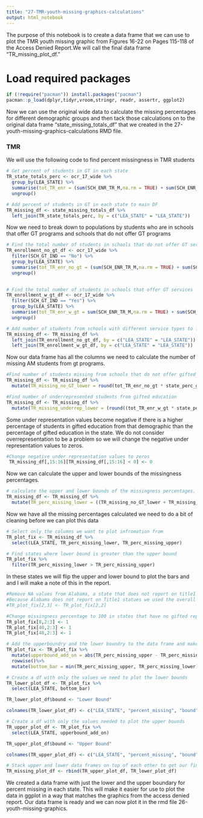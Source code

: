 ---
title: "27-TMR-youth-missing-graphics-calculations"
output: html_notebook
---

The purpose of this notebook is to create a data frame that we can use to plot the TMR youth missing graphic from Figures 16-22 on Pages 115-118 of the Access Denied Report.We will call the final data frame "TR_missing_plot_df."

# Load required packages

```{r}
if (!require("pacman")) install.packages("pacman")
pacman::p_load(dplyr,tidyr,vroom,stringr, readr, assertr, ggplot2)
```

Now we can use the original wide data to calculate the missing percentages for different demographic groups and then tack those calculations on to the original data frame "state_missing_totals_df" that we created in the 27-youth-missing-graphics-calculations RMD file.

### TMR

We will use the following code to find percent missingness in TMR students

```{r}
# Get percent of students in GT in each state
TR_state_totals_perc <- ocr_17_wide %>%
  group_by(LEA_STATE) %>%
  summarise(tot_TR_enr = (sum(SCH_ENR_TR_M,na.rm = TRUE) + sum(SCH_ENR_TR_F,na.rm = TRUE)), tot_TR_gt_enr = (sum(SCH_GTENR_TR_M,na.rm = TRUE) + sum(SCH_GTENR_TR_F,na.rm = TRUE)), state_TR_perc_gt = (sum(SCH_GTENR_TR_M,na.rm = TRUE) + sum(SCH_GTENR_TR_F,na.rm = TRUE))/(sum(SCH_ENR_TR_M,na.rm = TRUE) + sum(SCH_ENR_TR_F,na.rm = TRUE))) %>%
  ungroup()
```

```{r}
# Add percent of students in GT in each state to main DF
TR_missing_df <- state_missing_totals_df %>%
  left_join(TR_state_totals_perc, by = c("LEA_STATE" = "LEA_STATE"))
```

Now we need to break down to populations by students who are in schools that offer GT programs and schools that do not offer GT programs

```{r}
# Find the total number of students in schools that do not offer GT services
TR_enrollment_no_gt_df <- ocr_17_wide %>%
  filter(SCH_GT_IND == "No") %>%
  group_by(LEA_STATE) %>%
  summarise(tot_TR_enr_no_gt = (sum(SCH_ENR_TR_M,na.rm = TRUE) + sum(SCH_ENR_TR_F,na.rm = TRUE))) %>%
  ungroup()
  
```

```{r}
# Find the total number of students in schools that offer GT services
TR_enrollment_w_gt_df <- ocr_17_wide %>%
  filter(SCH_GT_IND == "Yes") %>%
  group_by(LEA_STATE) %>%
  summarise(tot_TR_enr_w_gt = sum(SCH_ENR_TR_M,na.rm = TRUE) + sum(SCH_ENR_TR_F,na.rm = TRUE)) %>%
  ungroup()
```

```{r}
# Add number of students from schools with different service types to full DF
TR_missing_df <- TR_missing_df %>%
  left_join(TR_enrollment_no_gt_df, by = c("LEA_STATE" = "LEA_STATE")) %>%
  left_join(TR_enrollment_w_gt_df, by = c("LEA_STATE" = "LEA_STATE"))

```

Now our data frame has all the columns we need to calculate the number of missing AM students from gt programs.

```{r}
#Find number of students missing from schools that do not offer gifted education
TR_missing_df <- TR_missing_df %>%
  mutate(TR_missing_no_GT_lower = round(tot_TR_enr_no_gt * state_perc_gt), TR_missing_no_GT_upper = round(tot_TR_enr_no_gt * state_nonT1_perc_gt))
```

```{r}
#Find number of underrepresented students from gifted education
TR_missing_df <- TR_missing_df %>%
  mutate(TR_missing_underrep_lower = (round((tot_TR_enr_w_gt * state_perc_gt)) - tot_TR_gt_enr), TR_missing_underrep_upper = (round(tot_TR_enr_w_gt * state_nonT1_perc_gt) - tot_TR_gt_enr))
```

Some under representation values become negative if there is a higher percentage of students in gifted education from that demographic than the percentage of gifted education in the state. We do not consider overrepresentation to be a problem so we will change the negative under representation values to zeros. 

```{r}
#Change negative under representation values to zeros
 TR_missing_df[,15:16][TR_missing_df[,15:16] < 0] <- 0
```

Now we can calculate the upper and lower bounds of the missingness percentages. 

```{r}
# calculate the upper and lower bounds of the missingness percentages.
TR_missing_df <- TR_missing_df %>%
  mutate(TR_perc_missing_lower = ((TR_missing_no_GT_lower + TR_missing_underrep_lower)/(tot_TR_gt_enr + TR_missing_no_GT_lower + TR_missing_underrep_lower)), TR_perc_missing_upper = ((TR_missing_no_GT_upper + TR_missing_underrep_upper)/(tot_TR_gt_enr + TR_missing_no_GT_upper + TR_missing_underrep_upper)))
```

Now we have all the missing percentages calculated we need to do a bit of cleaning before we can plot this data

```{r}
# Select only the columns we want to plot infromation from
TR_plot_fix <- TR_missing_df %>%
  select(LEA_STATE, TR_perc_missing_lower, TR_perc_missing_upper)
```

```{r}
# Find states where lower bound is greater than the upper bound
TR_plot_fix %>%
  filter(TR_perc_missing_lower > TR_perc_missing_upper)
```

In these states we will flip the upper and lower bound to plot the bars and and I will make a note of this in the report. 

```{r}
#Remove NA values from Alabama, a state that does not report on title1 status which resulted in NA values in the calculations
#Because Alabama does not report on Title1 statues we used the overall percentage for both values
#TR_plot_fix[2,3] <- TR_plot_fix[2,2]

#Change missingness percentage to 100 in states that have no gifted representation at all
TR_plot_fix[8,2:3] <- 1
TR_plot_fix[40,2:3] <- 1
TR_plot_fix[48,2:3] <- 1
```

```{r}
# Add the upperboundry and the lower boundry to the data frame and make sure the missing percentage mins and maxs are the upper and lower boundries
TR_plot_fix <- TR_plot_fix %>%
  mutate(upperbound_add_on = abs(TR_perc_missing_upper - TR_perc_missing_lower))%>%
  rowwise()%>%
  mutate(bottom_bar = min(TR_perc_missing_upper, TR_perc_missing_lower), top_bar = max(TR_perc_missing_upper, TR_perc_missing_lower))
```

```{r}
# Create a df with only the values we need to plot the lower bounds
TR_lower_plot_df <- TR_plot_fix %>%
  select(LEA_STATE, bottom_bar)

TR_lower_plot_df$bound <- "Lower Bound"

colnames(TR_lower_plot_df) <- c("LEA_STATE", "percent_missing", "bound")
```

```{r}
# Create a df with only the values needed to plot the upper bounds
TR_upper_plot_df <- TR_plot_fix %>%
  select(LEA_STATE, upperbound_add_on)

TR_upper_plot_df$bound <- "Upper Bound"

colnames(TR_upper_plot_df) <- c("LEA_STATE", "percent_missing", "bound")
```

```{r}
# Stack upper and lower data frames on top of each other to get our final data frame for plotting. 
TR_missing_plot_df <- rbind(TR_upper_plot_df, TR_lower_plot_df)
```

We created a data frame with just the lower and the upper boundary for percent missing in each state. This will make it easier for use to plot the data in ggplot in a way that matches the graphics from the access denied report. Our data frame is ready and we can now plot it in the rmd file 26-youth-missing-graphics.


